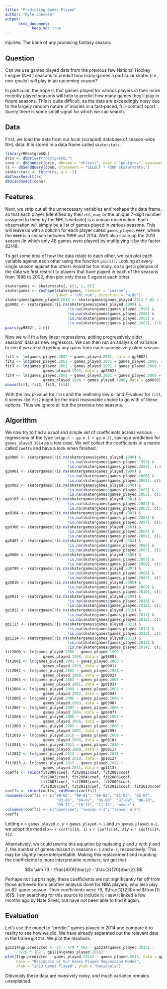 ```yaml
---
title: "Predicting Games Played"
author: "Kyle Joecken"
output:
      html_document:
            keep_md: true
---
```


Injuries: The bane of any promising fantasy season.

## Question

Can we use games played data from the previous few National Hockey League (NHL) seasons to predict how many games a particular skater (*i.e.*, non-goalie) will play in an upcoming season?

In particular, the hope is that games played for various players in their more recently played seasons will help to predict how many games they'll play in future seasons.  This is quite difficult, as the data are exceedingly noisy due to the largely random nature of injuries in a fast-paced, full-contact sport.  Surely there is some small signal for which we can search.

## Data

First, we load the data from our local (scraped) database of season-wide NHL data.  It is stored in a data frame called `skaterstats`.

```r
library(RPostgreSQL)
driv <- dbDriver("PostgreSQL")
conn <- dbConnect(driv, dbname = "nhltest", user = "postgres", password = "hollyleaf", host = "localhost")
rs <- dbSendQuery(conn, statement = "SELECT * FROM skaterstats;")
skaterstats <- fetch(rs, n = -1)
dbClearResult(rs)
dbDisconnect(conn)
```

## Features

Next, we strip out all the unnecessary variables and reshape the data frame, so that each player (identified by their `nhl_num`, or the unique 7-digit number assigned to them by the NHL's website) is a unique observation.  Each observation will simply be a list of games played in various seasons. This will leave us with a column for each player called `games_played.####`, where the `####` is a season between 1998 and 2014.  We'll also scale up the 2013 season (in which only 48 games were played) by multiplying it by the factor $82/48$.

To get some idea of how the data relate to each other, we can plot each variable against each other using the function `pairs()`.  Looking at every single season against the others would be too many, so to get a glimpse of the data we first restrict to players that have played in each of the seasons from 1998 to 2002, then plot only those 5 against each other.

```r
skatergames <- skaterstats[, c(1, 2, 6)]
skatergames <- reshape(skatergames, timevar = "season",
                       idvar = "nhl_num", direction = "wide")
skatergames$games_played.2013 <- skatergames$games_played.2013 * 82 / 48
gp9802 <- skatergames[!is.na(skatergames$games_played.1998) &
                            !is.na(skatergames$games_played.1999) &
                            !is.na(skatergames$games_played.2000) &
                            !is.na(skatergames$games_played.2001) &
                            !is.na(skatergames$games_played.2002), 1:6]
pairs(gp9802[, 2:6])
```

Now we will fit a few linear regressions, adding progressively older seasons' data as new regressors.  We can then run an analysis of variance to see if we are still getting any gains from each successively older season.

```r
fit1 <- lm(games_played.2002 ~ games_played.2001, data = gp9802)
fit2 <- lm(games_played.2002 ~ games_played.2001 + games_played.2000, data = gp9802)
fit3 <- lm(games_played.2002 ~ games_played.2001 + games_played.2000 + 
                 games_played.1999, data = gp9802)
fit4 <- lm(games_played.2002 ~ games_played.2001 + games_played.2000 + 
                 games_played.1999 + games_played.1998, data = gp9802)
anova(fit1, fit2, fit3, fit4)
```

With the low $p$-value for `fit4` and the realtively low $p$- and $F$-values for `fit3`, it seems like `fit2` might be the most reasonable choice to go with of these options.  Thus we ignore all but the previous two seasons.

## Algorithm

We now try to find a *usual* and simple set of coefficients across various regressions of the type `lm(gp.n ~ gp.n-1 + gp.n-2)`, saving a prediction for `games_played.2014` as a test case.  We will collect the coefficients in a matrix called `coeffs` and have a look when finished.

```r
gp9800 <- skatergames[!is.na(skatergames$games_played.1998) &
                            !is.na(skatergames$games_played.1999) &
                            !is.na(skatergames$games_played.2000), 1:4]
gp9901 <- skatergames[!is.na(skatergames$games_played.1999) &
                            !is.na(skatergames$games_played.2000) &
                            !is.na(skatergames$games_played.2001), c(1, 3:5)]
gp0002 <- skatergames[!is.na(skatergames$games_played.2000) &
                            !is.na(skatergames$games_played.2001) &
                            !is.na(skatergames$games_played.2002), c(1, 4:6)]
gp0103 <- skatergames[!is.na(skatergames$games_played.2001) &
                            !is.na(skatergames$games_played.2002) &
                            !is.na(skatergames$games_played.2003), c(1, 5:7)]
gp0204 <- skatergames[!is.na(skatergames$games_played.2002) &
                            !is.na(skatergames$games_played.2003) &
                            !is.na(skatergames$games_played.2004), c(1, 6:8)]
gp0306 <- skatergames[!is.na(skatergames$games_played.2003) &
                            !is.na(skatergames$games_played.2004) &
                            !is.na(skatergames$games_played.2006), c(1, 7:9)]
gp0407 <- skatergames[!is.na(skatergames$games_played.2004) &
                            !is.na(skatergames$games_played.2006) &
                            !is.na(skatergames$games_played.2007), c(1, 8:10)]
gp0608 <- skatergames[!is.na(skatergames$games_played.2006) &
                            !is.na(skatergames$games_played.2007) &
                            !is.na(skatergames$games_played.2008), c(1, 9:11)]
gp0709 <- skatergames[!is.na(skatergames$games_played.2007) &
                            !is.na(skatergames$games_played.2008) &
                            !is.na(skatergames$games_played.2009), c(1, 10:12)]
gp0810 <- skatergames[!is.na(skatergames$games_played.2008) &
                            !is.na(skatergames$games_played.2009) &
                            !is.na(skatergames$games_played.2010), c(1, 11:13)]
gp0911 <- skatergames[!is.na(skatergames$games_played.2009) &
                            !is.na(skatergames$games_played.2010) &
                            !is.na(skatergames$games_played.2011), c(1, 12:14)]
gp1012 <- skatergames[!is.na(skatergames$games_played.2010) &
                            !is.na(skatergames$games_played.2011) &
                            !is.na(skatergames$games_played.2012), c(1, 13:15)]
gp1113 <- skatergames[!is.na(skatergames$games_played.2011) &
                            !is.na(skatergames$games_played.2012) &
                            !is.na(skatergames$games_played.2013), c(1, 14:16)]
gp1214 <- skatergames[!is.na(skatergames$games_played.2012) &
                            !is.na(skatergames$games_played.2013) &
                            !is.na(skatergames$games_played.2014), c(1, 15:17)]
fit2000 <- lm(games_played.2000 ~ games_played.1999 +
                 games_played.1998, data = gp9800)
fit2001 <- lm(games_played.2001 ~ games_played.2000 +
                 games_played.1999, data = gp9901)
fit2002 <- lm(games_played.2002 ~ games_played.2001 +
                 games_played.2000, data = gp0002)
fit2003 <- lm(games_played.2003 ~ games_played.2002 +
                 games_played.2001, data = gp0103)
fit2004 <- lm(games_played.2004 ~ games_played.2003 +
                 games_played.2002, data = gp0204)
fit2006 <- lm(games_played.2006 ~ games_played.2004 +
                 games_played.2003, data = gp0306)
fit2007 <- lm(games_played.2007 ~ games_played.2006 +
                 games_played.2004, data = gp0407)
fit2008 <- lm(games_played.2008 ~ games_played.2007 +
                 games_played.2006, data = gp0608)
fit2009 <- lm(games_played.2009 ~ games_played.2008 +
                 games_played.2007, data = gp0709)
fit2010 <- lm(games_played.2010 ~ games_played.2009 +
                 games_played.2008, data = gp0810)
fit2011 <- lm(games_played.2011 ~ games_played.2010 +
                 games_played.2009, data = gp0911)
fit2012 <- lm(games_played.2012 ~ games_played.2011 +
                 games_played.2010, data = gp1012)
fit2013 <- lm(games_played.2013 ~ games_played.2012 +
                 games_played.2011, data = gp1113)
coeffs <- rbind(fit2000$coef, fit2001$coef, fit2002$coef, 
                fit2003$coef, fit2004$coef, fit2006$coef, 
                fit2007$coef, fit2008$coef, fit2009$coef, 
                fit2010$coef, fit2011$coef, fit2012$coef, fit2013$coef)
coeffs <- rbind(coeffs, colMeans(coeffs))
rownames(coeffs) <- c("98-00", "99-01", "00-02", "01-03", "02-04",
                       "03-06", "04-07", "06-08", "07-09", "08-10",
                       "09-11", "10-12", "11-13", "means")
colnames(coeffs) <- c("baseline", "season n-1", "season n-2")
coeffs
```

Letting $x$ = `games_played.n`, $y$ = `games_played.n-1` and $z =$ `games.played.n-2`, we adopt the model $x \sim$ `r coeffs[14, 1]` + `r coeffs[14, 2]`$y$ + `r coeffs[14, 3]`$z$.

Alternatively, we could rewrite this equation by replacing $y$ and $z$ with $\bar{y}$ and $\bar{z}$, the number of games *missed* in seasons `n-1` and `n-2`, respectively.  This may be slightly more interpretable.  Making this replacement and rounding the coefficients to more interpretable numbers, we get that

$$x \sim 73 - \frac{4}{9}\bar{y} - \frac{3}{20}\bar{z}.$$

Perhaps not surprisingly, these coefficients are not significantly far off from those achieved from another analysis done for NBA players, who also play an 82-game season.  Their coefficients were $76$, $\frac{1}{2}$ and $\frac{1}{6}$.  I am searching for this source to include it; I saw it linked a few months ago by Nate Silver, but have not been able to find it again.

## Evaluation

Let's use the model to "predict" games played in 2014 and compare it to reality to see how we did.  We have already separated out the relevant data in the frame `gp1214`.  We plot the residuals.

```r
gp1214$gp.predicted <- 73 - 4/9 * (82 - gp1214$games_played.2013) - 
      3/20 * (82 - gp1214$games_played.2014)
plot(I(gp.predicted - games_played.2014) ~ games_played.2013, data = gp1214,
     main = "Residuals of Our Games Played Regression Model",
     xlab = "2013 Games Played", ylab = "Residuals")
```

Obivously these data are massively noisy, and much variance remains unexplained.
